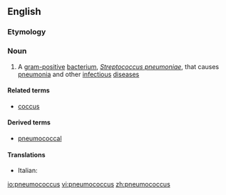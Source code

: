 ==English==

===Etymology===
{{compound|pneumo-|-coccus}}

===Noun===
{{en-noun|pneumococci}}

# A [[gram-positive]] [[bacterium]], ''[[Streptococcus pneumoniae]]'', that causes [[pneumonia]] and other [[infectious]] [[disease]]s

====Related terms====
* [[coccus]]

====Derived terms====
*[[pneumococcal]]

====Translations====
{{trans-top|Streptococcus pneumoniae}}
* Italian: {{t-|it|pneumococco|lang=it|m}}
{{trans-mid}}
{{trans-bottom}}

[[io:pneumococcus]]
[[vi:pneumococcus]]
[[zh:pneumococcus]]